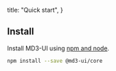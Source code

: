 
  title: "Quick start",
}

## Install

Install MD3-UI using [npm and node](https://nodejs.org/).

```bash
npm install --save @md3-ui/core
```

